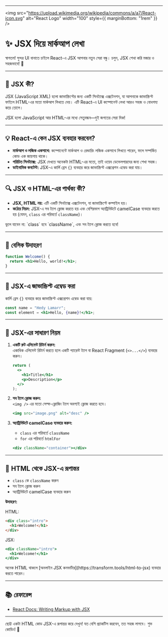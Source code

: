 
---

<img
  src="https://upload.wikimedia.org/wikipedia/commons/a/a7/React-icon.svg"
  alt="React Logo"
  width="100"
  style={{ marginBottom: "1rem" }}
/>

# ✨ JSX দিয়ে মার্কআপ লেখা

স্বাগতম! সুন্দর UI বানাতে চাইলে React-এ JSX আপনার নতুন সেরা বন্ধু। চলুন, JSX শেখা করি মজার ও সহজভাবে! 🚀

---

## 🤔 JSX কী?

JSX (JavaScript XML) হলো জাভাস্ক্রিপ্টের জন্য একটি সিনট্যাক্স এক্সটেনশন, যা আপনাকে জাভাস্ক্রিপ্ট ফাইলে HTML-এর মতো মার্কআপ লিখতে দেয়। এটি React-এ UI কম্পোনেন্ট লেখা আরও সহজ ও বোধগম্য করে তোলে।

<Callout type="info">
  JSX হলো JavaScript আর HTML-এর মধ্যে সেতুবন্ধন—দুই জগতের সেরা দিক!
</Callout>

---

## 💡 React-এ কেন JSX ব্যবহার করবেন?

- **মার্কআপ ও লজিক একসাথে:** কম্পোনেন্টে মার্কআপ ও রেন্ডারিং লজিক একসাথে লিখতে পারেন, ফলে সম্পর্কিত কোড এক জায়গায় থাকে।
- **পরিচিত সিনট্যাক্স:** JSX দেখতে অনেকটা HTML-এর মতো, তাই ওয়েব ডেভেলপারদের জন্য শেখা সহজ।
- **ডাইনামিক কনটেন্ট:** JSX-এ কার্লি ব্রেস `{}` ব্যবহার করে জাভাস্ক্রিপ্ট এক্সপ্রেশন এম্বেড করা যায়।

---

## 🔍 JSX ও HTML-এর পার্থক্য কী?

- **JSX, HTML নয়:** এটি একটি সিনট্যাক্স এক্সটেনশন, যা জাভাস্ক্রিপ্টে কম্পাইল হয়।
- **কঠোর নিয়ম:** JSX-এ সব ট্যাগ ক্লোজ করতে হয় এবং বেশিরভাগ অ্যাট্রিবিউটে camelCase ব্যবহার করতে হয় (যেমন, `class` এর পরিবর্তে `className`)।

<Callout type="warning">
  ভুলে যাবেন না: `class` হবে `className`, এবং সব ট্যাগ ক্লোজ করতে হবে!
</Callout>

---

## 📝 বেসিক উদাহরণ

```jsx
function Welcome() {
  return <h1>Hello, world!</h1>;
}
```

---

## 🧩 JSX-এ জাভাস্ক্রিপ্ট এম্বেড করা

কার্লি ব্রেস `{}` ব্যবহার করে জাভাস্ক্রিপ্ট এক্সপ্রেশন এম্বেড করা যায়:

```jsx
const name = "Hedy Lamarr";
const element = <h1>Hello, {name}!</h1>;
```

---

## 📏 JSX-এর সাধারণ নিয়ম

1. **একটি রুট এলিমেন্ট রিটার্ন করুন:**  
   একাধিক এলিমেন্ট রিটার্ন করতে হলে একটি প্যারেন্ট ট্যাগ বা React Fragment (`<>...</>`) ব্যবহার করুন।

   ```jsx
   return (
     <>
       <h1>Title</h1>
       <p>Description</p>
     </>
   );
   ```

2. **সব ট্যাগ ক্লোজ করুন:**  
   `<img />` এর মতো সেল্ফ-ক্লোজিং ট্যাগ অবশ্যই ক্লোজ করতে হবে।

   ```jsx
   <img src="image.png" alt="desc" />
   ```

3. **অ্যাট্রিবিউটে camelCase ব্যবহার করুন:**

   - `class` এর পরিবর্তে `className`
   - `for` এর পরিবর্তে `htmlFor`

   ```jsx
   <div className="container"></div>
   ```

---

## 🔄 HTML থেকে JSX-এ রূপান্তর

- `class` কে `className` করুন
- সব ট্যাগ ক্লোজ করুন
- অ্যাট্রিবিউটে camelCase ব্যবহার করুন

**উদাহরণ:**

HTML:

```html
<div class="intro">
  <h1>Welcome!</h1>
</div>
```

JSX:

```jsx
<div className="intro">
  <h1>Welcome!</h1>
</div>
```

<Callout type="info">
  অনেক HTML থাকলে [অনলাইন JSX কনভার্টার](https://transform.tools/html-to-jsx) ব্যবহার করতে পারেন।
</Callout>

---

## 📚 রেফারেন্স

- [React Docs: Writing Markup with JSX](https://react.dev/learn/writing-markup-with-jsx)

---

<Callout type="success">
  ছোট্ট একটা HTML কোড JSX-এ রূপান্তর করে দেখুন! যত বেশি প্র্যাকটিস করবেন, তত সহজ লাগবে। শুভ কোডিং! 🎉
</Callout>
